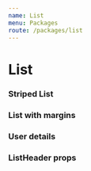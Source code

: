 ```yaml
---
name: List
menu: Packages
route: /packages/list
---
```



# List

<PackageMetadata pkg={pkg}/>

### Striped List
<Playground>
    <ListStripedContainer>
        <HeaderWithData />
        <LiStripedWithData/>
    </ListStripedContainer>
</Playground>

### List with margins
<BackgroundBox>
     <Ul>
        <HeaderWithData />
        <LiWithData/>
    </Ul>
</BackgroundBox>

### User details
<Playground>
     <UserDetails user={{fullName: 'Test User', id: 1}}/>
</Playground>

### ListHeader props

<Props of={ListHeader} />
